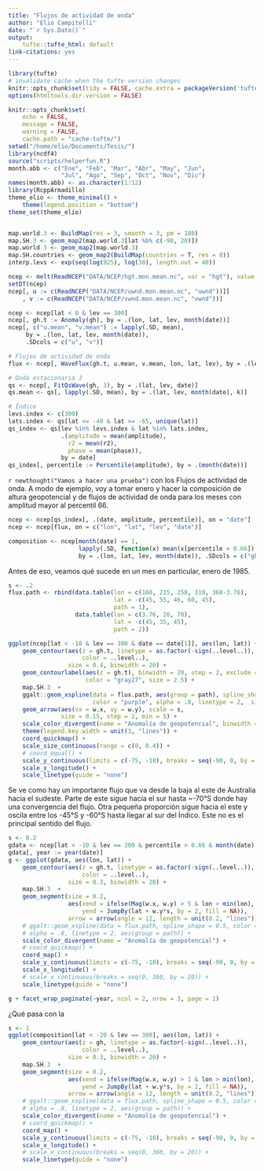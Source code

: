```yaml
---
title: "Flujos de actividad de onda"
author: "Elio Campitelli"
date: "`r Sys.Date()`"
output:
    tufte::tufte_html: default
link-citations: yes
---
```


```r
library(tufte)
# invalidate cache when the tufte version changes
knitr::opts_chunk$set(tidy = FALSE, cache.extra = packageVersion('tufte'))
options(htmltools.dir.version = FALSE)

knitr::opts_chunk$set(
    echo = FALSE,
    message = FALSE,
    warning = FALSE, 
    cache.path = "cache-tufte/")
setwd("/home/elio/Documents/Tesis/")
library(ncdf4)
source("scripts/helperfun.R")
month.abb <- c("Ene", "Feb", "Mar", "Abr", "May", "Jun",
               "Jul", "Ago", "Sep", "Oct", "Nov", "Dic")
names(month.abb) <- as.character(1:12)
library(RcppArmadillo)
theme_elio <- theme_minimal() +
    theme(legend.position = "bottom")
theme_set(theme_elio)


map.world.3 <- BuildMap(res = 3, smooth = 3, pm = 180)
map.SH.3 <- geom_map2(map.world.3[lat %b% c(-90, 20)])
map.world.3 <- geom_map2(map.world.3)
map.SH.countries <- geom_map2(BuildMap(countries = T, res = 8))
interp.levs <- exp(seq(log(925), log(30), length.out = 40))
```


```r
ncep <- melt(ReadNCEP("DATA/NCEP/hgt.mon.mean.nc", var = "hgt"), value.name = "gh")
setDT(ncep)
ncep[, u := c(ReadNCEP("DATA/NCEP/uwnd.mon.mean.nc", "uwnd"))][
    , v := c(ReadNCEP("DATA/NCEP/vwnd.mon.mean.nc", "vwnd"))]

ncep <- ncep[lat < 0 & lev == 300]
ncep[, gh.t := Anomaly(gh), by = .(lon, lat, lev, month(date))]
ncep[, c("u.mean", "v.mean") := lapply(.SD, mean), 
     by = .(lon, lat, lev, month(date)), 
     .SDcols = c("u", "v")]

# Flujos de actividad de onda
flux <- ncep[, WaveFlux(gh.t, u.mean, v.mean, lon, lat, lev), by = .(lev, date)]

# Onda estacionaria 3
qs <- ncep[, FitQsWave(gh, 3), by = .(lat, lev, date)]
qs.mean <- qs[, lapply(.SD, mean), by = .(lat, lev, month(date), k)]

# Índice
levs.index <- c(300)
lats.index <- qs[lat <= -40 & lat >= -65, unique(lat)]
qs_index <- qs[lev %in% levs.index & lat %in% lats.index, 
               .(amplitude = mean(amplitude),
                 r2 = mean(r2),
                 phase = mean(phase)), 
               by = date]
qs_index[, percentile := Percentile(amplitude), by = .(month(date))]

```

`r newthought("Vamos a hacer una prueba")` con los Flujos de actividad de onda. A modo de ejemplo, voy a tomar enero y hacer la composición de altura geopotencial y de flujos de actividad de onda para los meses con amplitud mayor al percentil 66. 

```r
ncep <- ncep[qs_index[, .(date, amplitude, percentile)], on = "date"]
ncep <- ncep[flux, on = c("lon", "lat", "lev", "date")]

composition <- ncep[month(date) == 1,
                    lapply(.SD, function(x) mean(x[percentile > 0.66]) - mean(x)),
                    by = .(lon, lat, lev, month(date)), .SDcols = c("gh", "w.x", "w.y")]
```

Antes de eso, veamos qué sucede en un mes en particular, enero de 1985.

```r
s <- .2
flux.path <- rbind(data.table(lon = c(160, 215, 250, 310, 360-3.76),
                              lat = -c(45, 55, 46, 60, 45), 
                              path = 1), 
                   data.table(lon = c(3.76, 20, 70),
                              lat = -c(45, 35, 45),
                              path = 2))

ggplot(ncep[lat < -10 & lev == 300 & date == date[1]], aes(lon, lat)) +
    geom_contour(aes(z = gh.t, linetype = as.factor(-sign(..level..)),
                     color = ..level..),
                 size = 0.4, binwidth = 20) +
    geom_contourlabel(aes(z = gh.t), binwidth = 20, step = 2, exclude = 0, 
                      color = "gray27", size = 2.5) +
    map.SH.3  +
    ggalt::geom_xspline(data = flux.path, aes(group = path), spline_shape = 0.5,
                        color = "purple", alpha = .8, linetype = 2,  size = 1.2) +
    geom_arrow(aes(vx = w.x, vy = w.y), scale = s,
               size = 0.15, step = 2, min = 5) +
    scale_color_divergent(name = "Anomalía de geopotencial", binwidth = 20) +
    theme(legend.key.width = unit(3, "lines")) +
    coord_quickmap() +
    scale_size_continuous(range = c(0, 0.4)) +
    # coord_equal() +
    scale_y_continuous(limits = c(-75, -10), breaks = seq(-90, 0, by = 20)) +
    scale_x_longitude() +
    scale_linetype(guide = "none")
```

Se ve como hay un importante flujo que va desde la baja al este de Australia hacia el sudeste. Parte de este sigue hacia el sur hasta \~-70°S donde hay una convergencia del flujo. Otra pequeña proporción sigue hacia el este y oscila entre los -45°S y -60°S hasta llegar al sur del Índico. Este no es el principal sentido del flujo. 


```r
s <- 0.2
gdata <- ncep[lat < -10 & lev == 300 & percentile > 0.66 & month(date) == 1]
gdata[, year := year(date)]
g <- ggplot(gdata, aes(lon, lat)) +
    geom_contour(aes(z = gh.t, linetype = as.factor(-sign(..level..)),
                     color = ..level..),
                 size = 0.3, binwidth = 20) +
    map.SH.3  +
    geom_segment(size = 0.2, 
                 aes(xend = ifelse(Mag(w.x, w.y) > 5 & lon > min(lon), lon + w.x*s, NA),
                     yend = JumpBy(lat + w.y*s, by = 2, fill = NA)),
                 arrow = arrow(angle = 12, length = unit(0.2, "lines"))) +
    # ggalt::geom_xspline(data = flux.path, spline_shape = 0.5, color = "purple",
    # alpha = .8, linetype = 2, aes(group = path)) +
    scale_color_divergent(name = "Anomalía de geopotencial") +
    # coord_quickmap() +
    coord_map() +
    scale_y_continuous(limits = c(-75, -10), breaks = seq(-90, 0, by = 20)) +
    scale_x_longitude() +
    # scale_x_continuous(breaks = seq(0, 360, by = 20)) +
    scale_linetype(guide = "none") 

g + facet_wrap_paginate(~year, ncol = 2, nrow = 3, page = 1)
```


¿Qué pasa con la 



```r
s <- 1
ggplot(composition[lat < -20 & lev == 300], aes(lon, lat)) +
    geom_contour(aes(z = gh, linetype = as.factor(-sign(..level..)),
                     color = ..level..),
                 size = 0.3, binwidth = 20) +
    map.SH.3  +
    geom_segment(size = 0.2, 
                 aes(xend = ifelse(Mag(w.x, w.y) > 1 & lon > min(lon), lon + w.x*s, NA),
                     yend = JumpBy(lat + w.y*s, by = 2, fill = NA)),
                 arrow = arrow(angle = 12, length = unit(0.2, "lines"))) +
    # ggalt::geom_xspline(data = flux.path, spline_shape = 0.5, color = "purple",
    # alpha = .8, linetype = 2, aes(group = path)) +
    scale_color_divergent(name = "Anomalía de geopotencial") +
    # coord_quickmap() +
    coord_map() +
    scale_y_continuous(limits = c(-75, -10), breaks = seq(-90, 0, by = 20)) +
    scale_x_longitude() +
    # scale_x_continuous(breaks = seq(0, 360, by = 20)) +
    scale_linetype(guide = "none")
```




